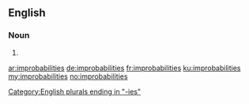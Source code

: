 ==English==

===Noun===
{{head|en}}

# {{plural of|improbability}}

[[Category:English plurals ending in "-ies"]]

[[ar:improbabilities]]
[[de:improbabilities]]
[[fr:improbabilities]]
[[ku:improbabilities]]
[[my:improbabilities]]
[[no:improbabilities]]